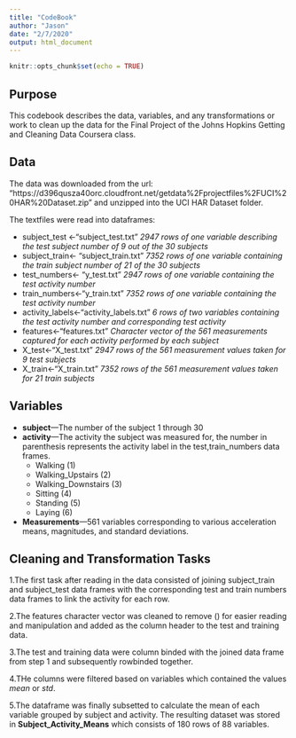 ```yaml
---
title: "CodeBook"
author: "Jason"
date: "2/7/2020"
output: html_document
---
```


```r
knitr::opts_chunk$set(echo = TRUE)
```
## Purpose

This codebook describes the data, variables, and any transformations or work to clean up the data for the Final Project of the Johns Hopkins Getting and Cleaning Data Coursera class.




## Data

The data was downloaded from the url: "https://d396qusza40orc.cloudfront.net/getdata%2Fprojectfiles%2FUCI%20HAR%20Dataset.zip" and unzipped
into the UCI HAR Dataset folder.

The textfiles were read into dataframes:

* subject_test <-"subject_test.txt"  _2947 rows of one variable describing the test subject number of 9 out of the 30 subjects_
* subject_train<- "subject_train.txt"  _7352 rows of one variable containing the train subject number of 21 of the 30  subjects_ 
* test_numbers<- "y_test.txt"  _2947 rows of one variable containing the test activity number_
* train_numbers<-"y_train.txt"  _7352 rows of one variable containing the test activity number_
* activity_labels<-"activity_labels.txt"  _6 rows of two variables containing the test activity number and corresponding test activity_
* features<-"features.txt"  _Character vector of the 561 measurements captured for each activity performed by each subject_
* X_test<-"X_test.txt"  _2947 rows of the 561 measurement values taken for 9 test subjects_
* X_train<-"X_train.txt"  _7352 rows of the 561 measurement values taken for 21 train subjects_

## Variables

* **subject**---The number of the subject 1 through 30
* **activity**---The activity the subject was measured for, the number in parenthesis represents the activity label in the test,train_numbers data frames.  
    + Walking (1)
    + Walking_Upstairs (2)
    + Walking_Downstairs (3)
    + Sitting (4)
    + Standing (5)
    + Laying (6)
* **Measurements**---561 variables corresponding to various acceleration means, magnitudes, and standard deviations.

## Cleaning and Transformation Tasks

1.The first task after reading in the data consisted of joining subject_train and subject_test data frames with the corresponding test and train numbers data frames to link the activity for each row.

2.The features character vector was cleaned to remove () for easier reading and manipulation and added as the column header to the test and training data.

3.The test and training data were column binded with the joined data frame from step 1 and subsequently rowbinded together.

4.THe columns were filtered based on variables which contained the values _mean_ or _std_.

5.The dataframe was finally subsetted to calculate the mean of each variable grouped by subject and activity.  The resulting dataset was stored in **Subject_Activity_Means** which consists of 180 rows of 88 variables.
